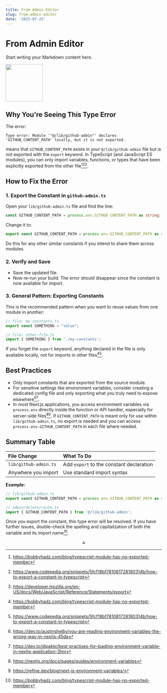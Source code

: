 ```yaml
---
title: From Admin Editor
slug: from-admin-editor
date: '2025-07-25'
---
```

# From Admin Editor

Start writing your Markdown content here.

<img src="https://r2cdn.perplexity.ai/pplx-full-logo-primary-dark%402x.png" class="logo" width="120"/>

## Why You're Seeing This Type Error

The error:

```
Type error: Module '"@/lib/github-admin"' declares 'GITHUB_CONTENT_PATH' locally, but it is not exported.
```

means that `GITHUB_CONTENT_PATH` exists in your `@/lib/github-admin` file but is not exported with the `export` keyword. In TypeScript (and JavaScript ES modules), you can only import variables, functions, or types that have been explicitly exported from the other file[^1][^2][^3].

## How to Fix the Error

### 1. Export the Constant in `github-admin.ts`

Open your `lib/github-admin.ts` file and find the line:

```ts
const GITHUB_CONTENT_PATH = process.env.GITHUB_CONTENT_PATH as string;
```

Change it to:

```ts
export const GITHUB_CONTENT_PATH = process.env.GITHUB_CONTENT_PATH as string;
```

Do this for any other similar constants if you intend to share them across modules.

### 2. Verify and Save

- Save the updated file.
- Now re-run your build. The error should disappear since the constant is now available for import.


### 3. General Pattern: Exporting Constants

This is the recommended pattern when you want to reuse values from one module in another:

```ts
// file: my-constants.ts
export const SOMETHING = "value";

// file: other-file.ts
import { SOMETHING } from './my-constants';
```

If you forget the `export` keyword, anything declared in the file is only available locally, not for imports in other files[^1][^2].

## Best Practices

- Only import constants that are exported from the source module.
- For sensitive settings like environment variables, consider creating a dedicated config file and only exporting what you truly need to expose elsewhere[^4][^5].
- In most Next.js applications, you access environment variables via `process.env` directly inside the function or API handler, especially for server-side files[^6][^7]. If `GITHUB_CONTENT_PATH` is meant only for use within `lib/github-admin.ts`, no export is needed and you can access `process.env.GITHUB_CONTENT_PATH` in each file where needed.


## Summary Table

| File Change | What To Do |
| :-- | :-- |
| `lib/github-admin.ts` | Add `export` to the constant declaration |
| Anywhere you import | Use standard import syntax |

**Example:**

```ts
// lib/github-admin.ts
export const GITHUB_CONTENT_PATH = process.env.GITHUB_CONTENT_PATH as string;

// admin/delete/route.ts
import { GITHUB_CONTENT_PATH } from '@/lib/github-admin';
```

Once you export the constant, this type error will be resolved. If you have further issues, double-check the spelling and capitalization of both the variable and its import name[^1].

<div style="text-align: center">⁂</div>

[^1]: https://bobbyhadz.com/blog/typescript-module-has-no-exported-member

[^2]: https://www.codepedia.org/snippets/5fcf18bf781081728180314b/how-to-export-a-constant-in-typescript

[^3]: https://developer.mozilla.org/en-US/docs/Web/JavaScript/Reference/Statements/export

[^4]: https://dev.to/austinshelby/you-are-reading-environment-variables-the-wrong-way-in-nextjs-45da

[^5]: https://dev.to/dipakkr/best-practises-for-loading-environment-variable-in-nextjs-application-3hni

[^6]: https://nextjs.org/docs/pages/guides/environment-variables

[^7]: https://refine.dev/blog/next-js-environment-variables/

[^8]: https://stackoverflow.com/questions/60740708/module-declares-component-locally-but-it-is-not-exported

[^9]: https://www.typescriptlang.org/tsconfig/isolatedModules.html

[^10]: https://www.reddit.com/r/typescript/comments/o8m2ee/error_module_typescriptdeclarations_has_no/

[^11]: https://github.com/microsoft/TypeScript/issues/29624

[^12]: https://stackoverflow.com/questions/69511161/export-all-constants-from-files-into-index-ts-and-then-export-those-constants-as

[^13]: https://www.typescriptlang.org/docs/handbook/modules/reference.html

[^14]: https://typescript.tv/errors

[^15]: https://stackoverflow.com/questions/39385933/cant-export-constant-in-typescript

[^16]: https://github.com/colinhacks/zod/issues/3739

[^17]: https://dev.to/amirfakour/tips-to-use-constants-file-in-typescript-27je

[^18]: https://stackoverflow.com/questions/43900035/ts4023-exported-variable-x-has-or-is-using-name-y-from-external-module-but/69870219

[^19]: https://www.dhiwise.com/post/how-to-manage-nextjs-environment-variables-for-better-security

[^20]: https://www.totaltypescript.com/books/total-typescript-essentials/modules-scripts-and-declaration-files
